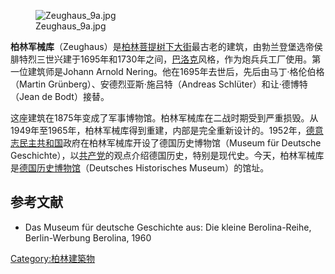 [[Image:Zeughaus_9a.jpg|thumb]]
 
'''柏林军械库'''（Zeughaus）是[[柏林|柏林]][[菩提树下大街|菩提树下大街]]最古老的建筑，由勃兰登堡选帝侯腓特烈三世兴建于1695年和1730年之间，[[巴洛克|巴洛克]]风格，作为炮兵兵工厂使用。第一位建筑师是Johann Arnold Nering。他在1695年去世后，先后由马丁·格伦伯格（Martin Grünberg）、安德烈亚斯·施吕特（Andreas Schlüter）和让·德博特（Jean de Bodt）接替。

这座建筑在1875年变成了军事博物馆。柏林军械库在二战时期受到严重损毁。从1949年至1965年，柏林军械库得到重建，内部是完全重新设计的。1952年，[[德意志民主共和国|德意志民主共和国]]政府在柏林军械库开设了德国历史博物馆（Museum für Deutsche Geschichte），以[[共产党|共产党]]的观点介绍德国历史，特别是现代史。今天，柏林军械库是[[德国历史博物馆|德国历史博物馆]]（Deutsches Historisches Museum）的馆址。

== 参考文献 ==
*Das Museum für deutsche Geschichte aus: Die kleine Berolina-Reihe, Berlin-Werbung Berolina, 1960
{{Commons|Zeughaus (Berlin)}}

[[Category:柏林建築物|Category:柏林建築物]]
